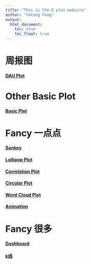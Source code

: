 ```yaml
---
title: "This is the R plot website"
author: "Yatong Feng"
output: 
  html_document:
    toc: true
    toc_float: true
---
```


# 周报图

#### [DAU Plot](plot_test.html)

# Other Basic Plot

#### [Basic Plot](basic_plot.html)

# Fancy 一点点

#### [Sankey](Sankey.html)
#### [Lollipop Plot](lollipop_plot.html)
#### [Correlation Plot](corr_plot.html)
#### [Circular Plot](circular_plot.html)
#### [Word Cloud Plot](word_cloud.html)
#### [Animation](animation.html)

# Fancy 很多

#### [Dashboard](dashboard.html)
#### [k线](k_line.html)


